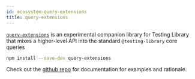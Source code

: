 ```yaml
---
id: ecosystem-query-extensions
title: query-extensions
---
```


[`query-extensions`][gh] is an experimental companion library for Testing Library that mixes a higher-level API into the standard `@testing-library` core queries

```bash npm2yarn
npm install --save-dev query-extensions
```

Check out the [github repo][gh] for documentation for examples and rationale.

[gh]: https://github.com/tjefferson08/query-extensions

[gh]: https://github.com/tjefferson08/query-extensions
